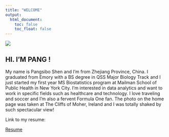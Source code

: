 ```yaml
---
title: "WELCOME"
output: 
  html_document:
    toc: false
    toc_float: false
---
```

 ![](images/IMG_4680.JPG)
 


## HI. I'M PANG !

My name is Pangsibo Shen and I'm from Zhejiang Province, China. I graduated from Emory with a BS degree in QSS Major Biology Track and I just started my first year MS Biostatistics program at Mailman School of Public Health in New York City. I'm interested in data analytics and want to work in specific fields such as healthcare and technology. I love traveling and soccer and I'm also a fervent Formula One fan. The photo on the home page was taken at The Cliffs of Moher, Ireland and I was totally shaked by such spectacular view!



Link to my resume:

[Resume](about_me.html)